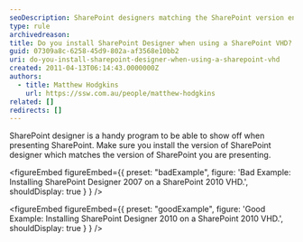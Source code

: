 ```yaml
---
seoDescription: SharePoint designers matching the SharePoint version ensure seamless presentation and collaboration.
type: rule
archivedreason:
title: Do you install SharePoint Designer when using a SharePoint VHD?
guid: 07309a8c-6258-45d9-802a-af3568e10bb2
uri: do-you-install-sharepoint-designer-when-using-a-sharepoint-vhd
created: 2011-04-13T06:14:43.0000000Z
authors:
  - title: Matthew Hodgkins
    url: https://ssw.com.au/people/matthew-hodgkins
related: []
redirects: []
---
```


SharePoint designer is a handy program to be able to show off when presenting SharePoint. Make sure you install the version of SharePoint designer which matches the version of SharePoint you are presenting.

<figureEmbed figureEmbed={{
  preset: "badExample",
  figure: 'Bad Example: Installing SharePoint Designer 2007 on a SharePoint 2010 VHD.',
  shouldDisplay: true
} } />


<figureEmbed figureEmbed={{
  preset: "goodExample",
  figure: 'Good Example: Installing SharePoint Designer 2010 on a SharePoint 2010 VHD.',
  shouldDisplay: true
} } />

